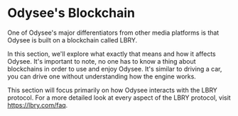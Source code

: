 # Odysee's Blockchain

One of Odysee's major differentiators from other media platforms is that Odysee is built on a blockchain called LBRY.

In this section, we'll explore what exactly that means and how it affects Odysee. It's important to note, no one has to know a thing about blockchains in order to use and enjoy Odysee. It's similar to driving a car, you can drive one without understanding how the engine works.

This section will focus primarily on how Odysee interacts with the LBRY protocol. For a more detailed look at every aspect of the LBRY protocol, visit https://lbry.com/faq.